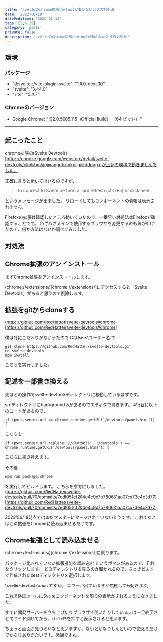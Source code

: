 ```yaml
---
title: 'svelteのchrome拡張devtoolが動かないときの対処法'
date: '2022-06-18'
dateModified: '2022-06-18'
tags: [5,6,19]
category: 'posts'
private: false
description: 'svelteのchrome拡張devtoolが動かないときの対処法'
---
```


## 環境

### パッケージ
- "@sveltejs/vite-plugin-svelte": "1.0.0-next.30"
- "svelte": "3.44.0"
- "vite": "2.9.7"

### Chromeのバージョン
- Google Chrome: "102.0.5005.115（Official Build） （64 ビット）"

___
## 起こったこと
chrome拡張の(Svelte Devtools)[https://chrome.google.com/webstore/detail/svelte-devtools/ckolcbmkjpjmangdbmnkpjigpkddpogn]が上記の環境で動きませんでした。

正確に言うと動いてはいるのですが、

>To connect to  Svelte  perform a hard refresh (ctrl+F5) or click here .

というメッセージが出ました。
リロードしてもコンポーネントの情報は表示されません。

Firefoxの拡張は確認したところ動いていたので、一番早い対処法はFirefoxで確認することです。
わざわざメインで使用するブラウザを変更するのも気が引けたので、何か方法はないか調べてみました。

## 対処法

## Chrome拡張のアンインストール
まずChrome拡張をアンインストールします。

(chrome://extensions/)[chrome://extensions/]にアクセスすると「Svelte Devtools」があると思うので削除します。

## 拡張をgitからcloneする
(https://github.com/RedHatter/svelte-devtools#chrome)[https://github.com/RedHatter/svelte-devtools#chrome]

僕は特にこだわりがなかったので C:\Users\ユーザー名 で

```
git clone https://github.com/RedHatter/svelte-devtools.git
cd svelte-devtools
npm install
```

こちらを実行しました。

## 記述を一部書き換える
先ほどの操作でsvelte-devtoolsディレクトリに移動しているはずです。

srcディレクトリにbackground.jsがあるのでエディタで開きます。
4行目に以下のコードがあるので、

```
if (port.sender.url == chrome.runtime.getURL('/devtools/panel.html')) {
```

こちらを

```
if (port.sender.url.replace('//devtools', '/devtools') == chrome.runtime.getURL('/devtools/panel.html')) {
```

こちらに書き換えます。

その後

```
npm run package:chrome
```

を実行してビルドします。
こちらを参考にしました。
(https://github.com/RedHatter/svelte-devtools/pull/70/commits/7edf051cf204e4c9d7b780681aa07cb73e4c3d77)[https://github.com/RedHatter/svelte-devtools/pull/70/commits/7edf051cf204e4c9d7b780681aa07cb73e4c3d77]

2022/06/18時点ではまだマスターにマージされていないようです。
これであとはこの拡張をChromeに読み込ませるだけです。

## Chrome拡張として読み込ませる
(chrome://extensions/)[chrome://extensions/]に戻ります。

パッケージ化されていない拡張機能を読み込む というボタンがあるので、それをクリックします。
どのディレクトリを見るのか聞かれるので、さっきビルドで作成されたdestディレクトリを選択します。

\svelte-devtools\dest ですね。
エラーが出ていますが無視しても動きます。

これで検証ツールにSvelteコンポーネントを周りの表示がされるようになりました。

すでに開発サーバーを立ち上げたりブラウザで開いたりしている人は一旦終了させてサイド開いてから、`ctrl+F5`を押すと表示されると思います。

ちょっと画面が見づらいなと思いますが、ないとかなりしんどいので使えるだけでかなりありがたいです。感謝ですね。
